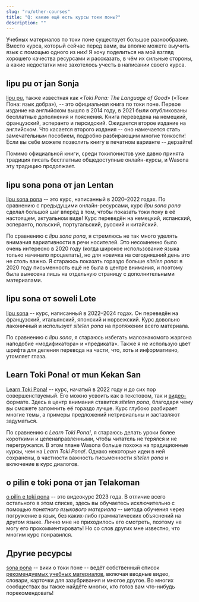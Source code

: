 ```yaml
---
slug: "ru/other-courses"
title: "Q: какие ещё есть курсы токи поны?"
description: ""
---
```


Учебных материалов по токи поне существует большое разнообразие. Вместо курса, который сейчас перед вами, вы вполне можете выучить язык с помощью одного из них! Я хочу поделиться на мой взгляд хорошего качества ресурсами и рассказать, в чём их сильные стороны, а какие недостатки мне захотелось учесть в написании своего курса.

## lipu pu от jan Sonja

[lipu pu](https://tokipona.org), также известная как *«Toki Pona: The Language of Good»* («Токи Пона: язык добра»), -- это официальная книга по токи поне. Первое издание на английском вышло в 2014 году, в 2021 были опубликованы бесплатные дополнения и пояснения. Книга переведена на немецкий, французский, эсперанто и персидский. Ожидается второе издание на английском. Что касается второго издания -- оно намечается стать замечательным пособием, подробно разбирающим многие тонкости! Если вы себе можете позволить книгу в печатном варианте -- дерзайте!

Помимо официальной книги, среди токипонистов уже давно принята традиция писать бесплатные общедоступные онлайн-курсы, и Wasona эту традицию продолжает.

## lipu sona pona от jan Lentan

[lipu sona pona](https://lipu-sona.pona.la/) -- это курс, написанный в 2020–2022 годах. По сравнению с предыдущими онлайн-ресурсами, курс *lipu sona pona* сделал большой шаг вперёд в том, чтобы показать токи пону в её настоящем, актуальном виде! Курс переведён на немецкий, испанский, эсперанто, польский, португальский, русский и китайский.

По сравнению с *lipu sona pona*, я стремлюсь не так много уделять внимания вариативности в речи носителей. Это несомненно было очень интересно в 2020 году (когда широкое использование языка только начинало процветать), но для новичка на сегодняшний день это не столь важно. Я стараюсь показать гораздо больше *sitelen pona*: в 2020 году письменность ещё не была в центре внимания, и поэтому была вынесена лишь на отдельную страницу с дополнительными материалами.

## lipu sona от soweli Lote

[lipu sona](https://lipu-sona.comforttiger.space/en/) -- курс, написанный в 2022–2024 годах. Он переведён на французский, итальянский, японский и норвежский. Курс довольно лаконичный и использует *sitelen pona* на протяжении всего материала.

По сравнению с *lipu sona*, я стараюсь избегать малознакомого жаргона наподобие «модификатора» и «предиката». Также я не использую цвет шрифта для деления перевода на части, что, хоть и информативно, утомляет глаза.

## Learn Toki Pona! от mun Kekan San

[Learn Toki Pona!](https://mun.la/sona/) -- курс, начатый в 2022 году и до сих пор совершенствуемый. Его можно усвоить как в текстовом, так и [видео-](https://www.youtube.com/playlist?list=PLoLQoll2U6WEeCO7C2oc1LTWgkoBC8rvT)формате. Здесь в центр внимания ставится *sitelen pona*, благодаря чему вы сможете запомнить её гораздо лучше. Курс глубоко разбирает многие темы, а примеры предложений нетривиальны и заставляют задуматься.

По сравнению с *Learn Toki Pona!*, я стараюсь делать уроки более короткими и целенаправленными, чтобы читатель не терялся и не перегружался. В этом плане Wasona больше похожа на традиционные курсы, чем на *Learn Toki Pona!*. Однако некоторые идеи в ней сохранены, в частности важность письменности *sitelen pona* и включение в курс диалогов.

## o pilin e toki pona от jan Telakoman

[o pilin e toki pona](https://www.youtube.com/watch?v=j_a0s0wowhE&list=PLwYL9_SRAk8EXSZPSTm9lm2kD_Z1RzUgm&index=1) -- это видеокурс 2023 года. В отличие всего остального в этом списке, здесь вы обучаетесь исключительно с помощью *понятного языкового материала* -- метода обучения через погружение в язык, без каких-либо грамматических объяснений на другом языке. Лично мне не приходилось его смотреть, поэтому не могу его прокомментировать! Но со слов других мне известно, что многим курс понравился.

## Другие ресурсы

[sona pona](https://sona.pona.la) -- вики о токи поне -- ведёт собственный список [рекомендуемых учебных материалов](https://sona.pona.la/wiki/Recommended_learning_resources), включая вводные видео, словари, карточки для зазубривания и многое другое. Во многих сообществах вы также найдёте многих, кто готов вам что-нибудь порекомендовать!
